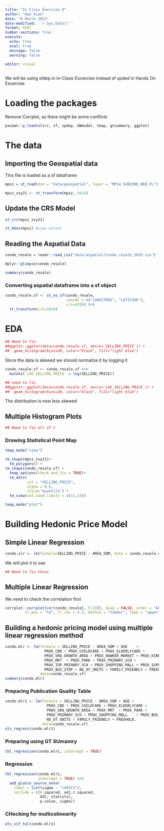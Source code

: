 ---
title: "In Class Exercise 8"
author: "Hao Xian"
date: "6 March 2023"
date-modified: '`r Sys.Date()`'
format: html
number-sections: true
execute: 
  echo: true
  eval: true
  message: false
  warning: false
  
editor: visual
---

::: callout-important
We will be using sfdep in In-Class-Excercise instead of spded in Hands On Excercise
:::

# Loading the packages

::: callout-note
Remove Corrplot, as there might be some conflicts
:::

```{r}

pacman::p_load(olsrr, sf, spdep, GWmodel, tmap, gtsummary, ggplot)
```

# The data

## Importing the Geospatial data

::: callout-note
This file is loaded as a sf dataframe
:::

```{r}
mpsz = st_read(dsn = "data/geospatial", layer = "MP14_SUBZONE_WEB_PL")
```

```{r}
mpsz_svy21 <- st_transform(mpsz, 3414)
```

## Update the CRS Model

```{r}
st_crs(mpsz_svy21)
```

```{r}
st_bbox(mpsz) #view extent
```

## Reading the Aspatial Data

```{r}
condo_resale = readr::read_csv("data/aspatial/Condo_resale_2015.csv")
```

```{r}
dplyr::glimpse(condo_resale)
```

```{r}
summary(condo_resale)
```

### Converting aspatial dataframe into a sf object

```{r}
condo_resale.sf <- st_as_sf(condo_resale,
                            coords = c("LONGITUDE", "LATITUDE"),
                            crs=4326) %>%
  st_transform(crs=3414)
```

# EDA

```{r}
## Need to fix
##ggplot::ggplot(data=condo_resale.sf, aes(x=`SELLING_PRICE`)) +
##  geom_histogram(bins=20, color="black", fill="light blue")
```

Since the data is skewed we should normalize it by logging it

```{r}
condo_resale.sf <- condo_resale.sf %>%
  mutate(`LOG_SELLING_PRICE` = log(SELLING_PRICE))
```

```{r}
## need to fix
##ggplot::ggplot(data=condo_resale.sf, aes(x=`LOG_SELLING_PRICE`)) +
##  geom_histogram(bins=20, color="black", fill="light blue")
```

The distribution is now less skewed

## Multiple Histogram Plots

```{r}

## Need to fix all of t


```

### Drawing Statistical Point Map

```{r}
tmap_mode("view")
```

```{r}
tm_shape(mpsz_svy21)+
  tm_polygons() +
tm_shape(condo_resale.sf) +  
  tmap_options(check.and.fix = TRUE)+
  tm_dots(
          col = "SELLING_PRICE",
          alpha = 0.6,
          style="quantile") +
  tm_view(set.zoom.limits = c(11,14))
```

```{r}
tmap_mode("plot")
```

# Building Hedonic Price Model

## Simple Linear Regression

```{r}
condo.slr <- lm(formula=SELLING_PRICE ~ AREA_SQM, data = condo_resale.sf)
```

We will plot it to see

```{r}
## Need to fix thios

```

## Multiple Linear Regression

We need to check the correlation first

```{r}
corrplot::corrplot(cor(condo_resale[, 5:23]), diag = FALSE, order = "AOE",
         tl.pos = "td", tl.cex = 0.5, method = "number", type = "upper")
```

## Building a hedonic pricing model using multiple linear regression method

```{r}
condo.mlr <- lm(formula = SELLING_PRICE ~ AREA_SQM + AGE    + 
                  PROX_CBD + PROX_CHILDCARE + PROX_ELDERLYCARE +
                  PROX_URA_GROWTH_AREA + PROX_HAWKER_MARKET + PROX_KINDERGARTEN + 
                  PROX_MRT  + PROX_PARK + PROX_PRIMARY_SCH + 
                  PROX_TOP_PRIMARY_SCH + PROX_SHOPPING_MALL + PROX_SUPERMARKET + 
                  PROX_BUS_STOP + NO_Of_UNITS + FAMILY_FRIENDLY + FREEHOLD, 
                data=condo_resale.sf)
summary(condo.mlr)
```

### Preparing Publication Quality Table

```{r}
condo.mlr1 <- lm(formula = SELLING_PRICE ~ AREA_SQM + AGE + 
                   PROX_CBD + PROX_CHILDCARE + PROX_ELDERLYCARE +
                   PROX_URA_GROWTH_AREA + PROX_MRT  + PROX_PARK + 
                   PROX_PRIMARY_SCH + PROX_SHOPPING_MALL    + PROX_BUS_STOP + 
                   NO_Of_UNITS + FAMILY_FRIENDLY + FREEHOLD,
                 data=condo_resale.sf)
ols_regress(condo.mlr1)
```

### Preparing using GT SUmamry

```{r}
tbl_regression(condo.mlr1, intercept = TRUE)

```

### Regression

```{r}
tbl_regression(condo.mlr1, 
               intercept = TRUE) %>% 
  add_glance_source_note(
    label = list(sigma ~ "\U03C3"),
    include = c(r.squared, adj.r.squared, 
                AIC, statistic,
                p.value, sigma))
```

### CHecking for multicolinearity

```{r}
ols_vif_tol(condo.mlr1)
```
